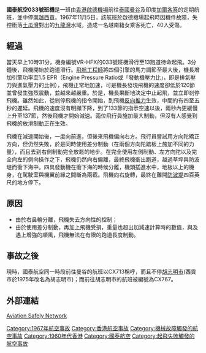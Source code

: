 {{Infobox Airliner accident
|name= 國泰航空033號班機
|Date= 1967年11月5日
|image=File:Convair 880-22M VR-HGG Cathay MIA 04.10.75 (2).jpg
|caption=與失事客機相似的康維爾CV880
|Type= 機件故障
|Site= {{HKG-1959}}[[啟德機場|啟德機場]]
|Fatalities= 1
|Injuries= 40
|Aircraft Type= 康維爾CV880
|Operator= [[國泰航空|國泰航空]]
|Origin={{HKG-1959}}[[啟德機場|啟德機場]]
|Destination= {{THA}}[[曼谷|曼谷]][[廊曼機場|廊曼機場]]
|Tail Number= VR-HFX
|Ship name= 
|Passengers= 116
|Crew= 11
|Survivors= 126
}}

'''國泰航空033號班機'''是一班由[[香港|香港]][[啟德機場|啟德機場]]前往[[泰國|泰國]][[曼谷|曼谷]]及印度[[加爾各答|加爾各答]]的定期航班，並中停[[南越|南越]][[胡志明市|西貢]]。1967年11月5日，該航班於啟德機場起飛時因機件故障，失控衝落[[土瓜灣|土瓜灣]]對出的[[九龍灣|九龍灣]]水域，造成一名越南籍女乘客死亡，40人受傷。

==經過==
當天早上10時31分，機身編號VR-HFX的033號班機滑行至13跑道待命起飛。3分鐘後，飛機開始於跑道滑行。[[飛航工程師|飛航工程師]]將四個引擎的馬力調節至最大後，機長增加引擎功率至1.5 EPR（Engine Pressure Ratio或「發動機壓力比」，即是排氣壓力與進氣壓力的比例），飛機正常地加速，可是機長發現飛機的速度卻低於120節並曾發生強烈震動，並越來越嚴重。於是，機長果斷地決定中止起飛，並立即剎停飛機。雖然如此，從剎停飛機的指令開始，到飛機[[推力反向器|反向推力]]生效，中間約有四至五秒的遲延。飛機的速度沒有明顯下降，到了133節的指示空速以後，兩秒內更緩慢上升至137節，然後飛機才開始減速。兩位飛行員施加最大制動，但沒有人感覺到飛機的放滑制動正在生效。

飛機在減速開始後，一度向前進，但後來飛機偏向右方。飛行員嘗試用方向陀矯正方向，但仍然失敗，於是同時使用差分制動（在兩個方向陀踏板上施加不同的力量），而且去到右側制動完全放鬆的地步。在完全使用左側制動、左方向陀以及完全向左的側向操作之下，飛機仍然向右偏離，最終飛機衝出跑道，越過草坪與防波堤而衝下海中。四具發動機在衝下海的時候分離，機頭插進水中，地板以上的機身，在駕駛室與機翼前緣之間斷為兩截。飛機向右旋轉，最終在離開[[防波堤|防波堤]]四百英尺的地方停下。

==原因==
*由於右鼻輪分離，飛機失去方向性的控制； 
*由於使用差分制動，再加上飛機受損，重量也超出加減速計算時的數值，與及遇上增強的順風，飛機無法在有限的跑道長度制動。

==事故之後==
現時，國泰航空同一時段前往曼谷的航班以CX713稱呼，而且不停[[胡志明市|胡志明市]](西貢市於1975年改名為胡志明市)；而前往胡志明市的航班被編號為CX767。

==外部連結==
[http://aviation-safety.net/database/record.php?id=19671105-0/ Aviation Safely Network] {{Wayback|url=http://aviation-safety.net/database/record.php?id=19671105-0%2F |date=20190612145928 }}

{{1967年航空事故}}
{{香港航空事故}}

[[Category:1967年航空事故|Category:1967年航空事故]]
[[Category:香港航空事故|Category:香港航空事故]]
[[Category:機械故障觸發的航空事故|Category:機械故障觸發的航空事故]]
[[Category:1960年代香港|Category:1960年代香港]]
[[Category:國泰航空|Category:國泰航空]]
[[Category:起飛失敗觸發的航空事故|Category:起飛失敗觸發的航空事故]]